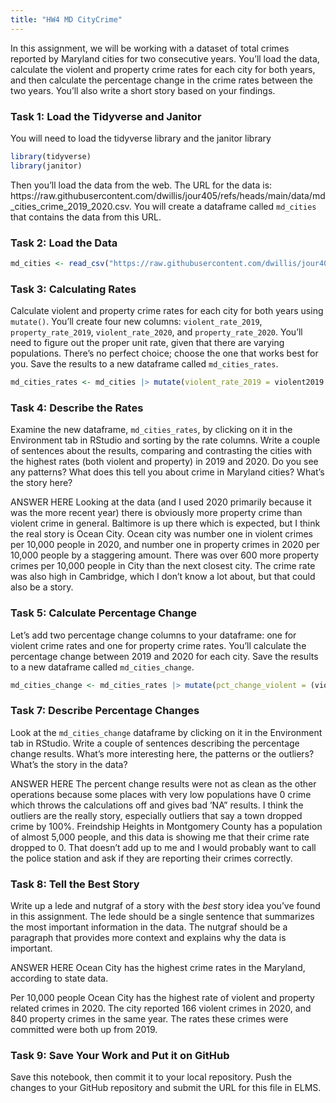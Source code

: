 ```yaml
---
title: "HW4 MD CityCrime"
---
```


In this assignment, we will be working with a dataset of total crimes reported by Maryland cities for two consecutive years. You'll load the data, calculate the violent and property crime rates for each city for both years, and then calculate the percentage change in the crime rates between the two years. You'll also write a short story based on your findings.

### Task 1: Load the Tidyverse and Janitor

You will need to load the tidyverse library and the janitor library

```r
library(tidyverse)
library(janitor)
```

Then you'll load the data from the web. The URL for the data is: https://raw.githubusercontent.com/dwillis/jour405/refs/heads/main/data/md_cities_crime_2019_2020.csv. You will create a dataframe called `md_cities` that contains the data from this URL.

### Task 2: Load the Data

```r
md_cities <- read_csv("https://raw.githubusercontent.com/dwillis/jour405/refs/heads/main/data/md_cities_crime_2019_2020.csv")
```
### Task 3: Calculating Rates

Calculate violent and property crime rates for each city for both years using `mutate()`. You'll create four new columns: `violent_rate_2019`, `property_rate_2019`, `violent_rate_2020`, and `property_rate_2020`. You'll need to figure out the proper unit rate, given that there are varying populations. There's no perfect choice; choose the one that works best for you. Save the results to a new dataframe called `md_cities_rates`.

```r
md_cities_rates <- md_cities |> mutate(violent_rate_2019 = violent2019 / pop2019 * 10000, property_rate_2019 = property2019 / pop2019 * 10000, violent_rate_2020 = violent2020 / pop2020 * 10000, property_rate_2020 = property2020 / pop2020 * 10000)
```

### Task 4: Describe the Rates

Examine the new dataframe, `md_cities_rates`, by clicking on it in the Environment tab in RStudio and sorting by the rate columns. Write a couple of sentences about the results, comparing and contrasting the cities with the highest rates (both violent and property) in 2019 and 2020. Do you see any patterns? What does this tell you about crime in Maryland cities? What's the story here?

ANSWER HERE
Looking at the data (and I used 2020 primarily because it was the more recent year) there is obviously more property crime than violent crime in general. Baltimore is up there which is expected, but I think the real story is Ocean City. Ocean city was number one in violent crimes per 10,000 people in 2020, and number one in property crimes in 2020 per 10,000 people by a staggering amount. There was over 600 more property crimes per 10,000 people in City than the next closest city. The crime rate was also high in Cambridge, which I don't know a lot about, but that could also be a story.


### Task 5: Calculate Percentage Change

Let's add two percentage change columns to your dataframe: one for violent crime rates and one for property crime rates. You'll calculate the percentage change between 2019 and 2020 for each city. Save the results to a new dataframe called `md_cities_change`.

```r
md_cities_change <- md_cities_rates |> mutate(pct_change_violent = (violent_rate_2020 - violent_rate_2019) / violent_rate_2019 * 100, pct_change_property = (property_rate_2020 - property_rate_2019) / property_rate_2019 * 100)
```

### Task 7: Describe Percentage Changes

Look at the `md_cities_change` dataframe by clicking on it in the Environment tab in RStudio. Write a couple of sentences describing the percentage change results. What's more interesting here, the patterns or the outliers? What's the story in the data?

ANSWER HERE
The percent change results were not as clean as the other operations because some places with very low populations have 0 crime which throws the calculations off and gives bad 'NA" results. I think the outliers are the really story, especially outliers that say a town dropped crime by 100%. Freindship Heights in Montgomery County has a population of almost 5,000 people, and this data is showing me that their crime rate dropped to 0. That doesn't add up to me and I would probably want to call the police station and ask if they are reporting their crimes correctly.

### Task 8: Tell the Best Story

Write up a lede and nutgraf of a story with the _best_ story idea you've found in this assignment. The lede should be a single sentence that summarizes the most important information in the data. The nutgraf should be a paragraph that provides more context and explains why the data is important.

ANSWER HERE
Ocean City has the highest crime rates in the Maryland, according to state data.

Per 10,000 people Ocean City has the highest rate of violent and property related crimes in 2020. The city reported 166 violent crimes in 2020, and 840 property crimes in the same year. The rates these crimes were committed were both up from 2019.

### Task 9: Save Your Work and Put it on GitHub

Save this notebook, then commit it to your local repository. Push the changes to your GitHub repository and submit the URL for this file in ELMS.
